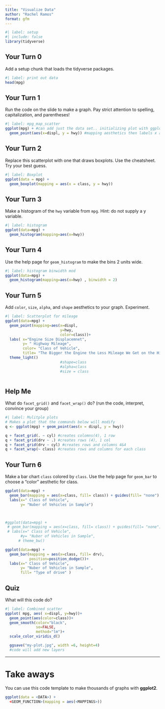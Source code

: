 ```yaml
---
title: "Visualize Data"
author: "Rachel Ramos"
format: gfm
---
```



```r
#| label: setup
#| include: false
library(tidyverse)
```



## Your Turn 0

Add a setup chunk that loads the tidyverse packages.


```r
#| label: print out data
head(mpg)
```


## Your Turn 1

Run the code on the slide to make a graph. Pay strict attention to spelling, capitalization, and parentheses!

```r
#| label: mpg_map_scatter
ggplot(mpg) + #can add just the data set.. initializing plot with ggplot.. plus always at the end 
  geom_point(aes(x=displ, y = hwy)) #mapping aesthetics then labels x and y axis.. adding layers
```


## Your Turn 2

Replace this scatterplot with one that draws boxplots. Use the cheatsheet. Try your best guess.

```r
#| label: Boxplot
ggplot(data = mpg) +
  geom_boxplot(mapping = aes(x = class, y = hwy))
```


## Your Turn 3

Make a histogram of the `hwy` variable from `mpg`. Hint: do not supply a y variable.

```r
#| label: histogram 
ggplot(data=mpg) + 
  geom_histogram(mapping=aes(x=hwy))
```

## Your Turn 4

Use the help page for `geom_histogram` to make the bins 2 units wide.

```r
#| label: histogram binwidth mod
ggplot(data=mpg) + 
  geom_histogram(mapping=aes(x=hwy) , binwidth = 2)
```


## Your Turn 5

Add `color`, `size`, `alpha`, and `shape` aesthetics to your graph. Experiment.  

```r
#| label: Scatterplot for mileage
ggplot(data=mpg) + 
  geom_point(mapping=aes(x=displ,
                         y=hwy,
                         color=class))+
  labs( x="Engine Size Displacemnet",
        y= " Highway Mileage",
        color= "Class of Vehicle",
        title= "The Bigger the Engine the Less Mileage We Get on the Highway")+ 
  theme_light()
                         #shape=class
                         #alpha=class
                         #size = class
               
```

## Help Me

What do `facet_grid()` and `facet_wrap()` do? 
(run the code, interpret, convince your group)

```r
#| label: Mulitple plots
# Makes a plot that the commands below will modify
q <- ggplot(mpg) + geom_point(aes(x = displ, y = hwy))

q + facet_grid(. ~ cyl) #creates colomns(4), 1 row
q + facet_grid(drv ~ .) #creates rows (4), 1 col
q + facet_grid(drv ~ cyl) #creates rows and columns 4&4
q + facet_wrap(~ class) #creates rows and columns for each class
```


## Your Turn 6

Make a bar chart `class` colored by `class`. Use the help page for `geom_bar` to choose a "color" aesthetic for class.

```r

ggplot(data=mpg) + 
  geom_bar(mapping = aes(x=class, fill= class)) + guides(fill= "none") + 
  labs(x=" Class of Vehicle",
       y= "Nuber of Vehicles in Sample")

     

#ggplot(data=mpg) + 
 # geom_bar(mapping = aes(x=class, fill= class)) + guides(fill= "none") + 
 # labs(x=" Class of Vehicle",
       #y= "Nuber of Vehicles in Sample",
      # theme_bw()
```


```r

ggplot(data=mpg) + 
  geom_bar(mapping = aes(x=class, fill= drv), 
           position=position_dodge())+ 
  labs(x=" Class of Vehicle",
       y= "Nuber of Vehicles in Sample",
       fill= "Type of drive" )

```

## Quiz

What will this code do?

```r
#| label: Combined scatter
ggplot( mpg, aes( x=displ, y=hwy))+ 
  geom_point(aes(color=class))+
  geom_smooth(color="black",
              se=FALSE,
              method="lm")+
  scale_color_viridis_d()

  ggsave("my-plot.jpg", width =6, height=4)
  #code will add new layers
```


***

# Take aways

You can use this code template to make thousands of graphs with **ggplot2**.

```r
ggplot(data = <DATA>) +
  <GEOM_FUNCTION>(mapping = aes(<MAPPINGS>))
```